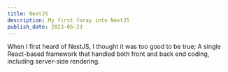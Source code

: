 ```yaml
---
title: NextJS
description: My first foray into NextJS
publish_date: 2023-06-23
---
```


When I first heard of NextJS, I thought it was too good to be true; A single React-based framework that handled both front and back end coding, including server-side rendering.
